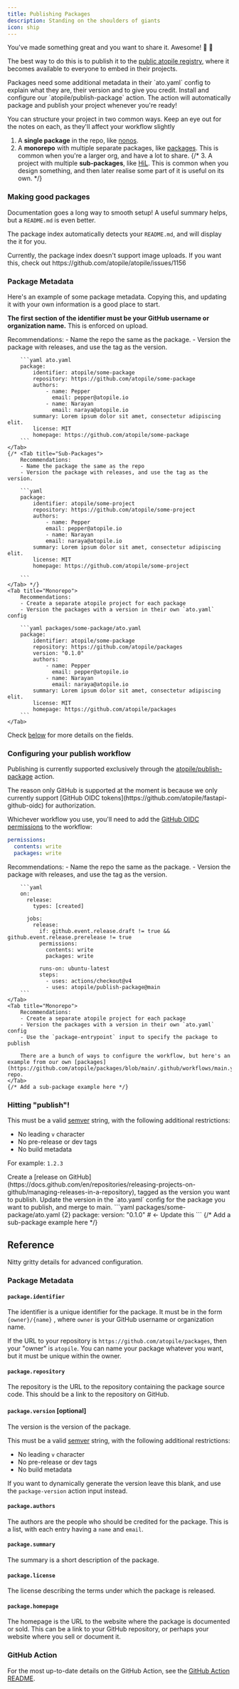 ```yaml
---
title: Publishing Packages
description: Standing on the shoulders of giants
icon: ship
---
```


You've made something great and you want to share it. Awesome! 🥳 🙌

The best way to do this is to publish it to the [public atopile registry](https://packages.atopile.io), where it becomes available to everyone to embed in their projects.

<Steps>
    <Step title="Add package metadata">
        Packages need some additional metadata in their `ato.yaml` config to explain what they are, their version and to give you credit.
    </Step>
    <Step title="Setup GitHub Action">
        Install and configure our `atopile/publish-package` action.
    </Step>
    <Step title="Publish">
        The action will automatically package and publish your project whenever you're ready!
    </Step>
</Steps>


You can structure your project in two common ways. Keep an eye out for the notes on each, as they'll affect your workflow slightly
1. A **single package** in the repo, like [nonos](https://github.com/atopile/nonos).
2. A **monorepo** with multiple separate packages, like [packages](https://github.com/atopile/packages). This is common when you're a larger org, and have a lot to share.
{/* 3. A project with multiple **sub-packages**, like [HiL](https://github.com/atopile/hil). This is common when you design something, and then later realise some part of it is useful on its own. */}


### Making good packages

Documentation goes a long way to smooth setup! A useful summary helps, but a `README.md` is even better.

The package index automatically detects your `README.md`, and will display the it for you.

<Tip>
    Currently, the package index doesn't support image uploads. If you want this, check out https://github.com/atopile/atopile/issues/1156
</Tip>

### Package Metadata

Here's an example of some package metadata. Copying this, and updating it with your own information is a good place to start.

**The first section of the identifier must be your GitHub username or organization name.** This is enforced on upload.

<Tabs>
    <Tab title="Single Package">
        Recommendations:
        - Name the repo the same as the package.
        - Version the package with releases, and use the tag as the version.

        ```yaml ato.yaml
        package:
            identifier: atopile/some-package
            repository: https://github.com/atopile/some-package
            authors:
                - name: Pepper
                  email: pepper@atopile.io
                - name: Narayan
                  email: naraya@atopile.io
            summary: Lorem ipsum dolor sit amet, consectetur adipiscing elit.
            license: MIT
            homepage: https://github.com/atopile/some-package
        ```
    </Tab>
    {/* <Tab title="Sub-Packages">
        Recommendations:
        - Name the package the same as the repo
        - Version the package with releases, and use the tag as the version.

        ```yaml
        package:
            identifier: atopile/some-project
            repository: https://github.com/atopile/some-project
            authors:
                - name: Pepper
                email: pepper@atopile.io
                - name: Narayan
                email: naraya@atopile.io
            summary: Lorem ipsum dolor sit amet, consectetur adipiscing elit.
            license: MIT
            homepage: https://github.com/atopile/some-project

        ```
    </Tab> */}
    <Tab title="Monorepo">
        Recommendations:
        - Create a separate atopile project for each package
        - Version the packages with a version in their own `ato.yaml` config

        ```yaml packages/some-package/ato.yaml
        package:
            identifier: atopile/some-package
            repository: https://github.com/atopile/packages
            version: "0.1.0"
            authors:
                - name: Pepper
                  email: pepper@atopile.io
                - name: Narayan
                  email: naraya@atopile.io
            summary: Lorem ipsum dolor sit amet, consectetur adipiscing elit.
            license: MIT
            homepage: https://github.com/atopile/packages
        ```
    </Tab>
</Tabs>

Check [below](#package-metadata) for more details on the fields.


### Configuring your publish workflow

Publishing is currently supported exclusively through the [atopile/publish-package](https://github.com/atopile/publish-package) action.

<Info>
    The reason only GitHub is supported at the moment is because we only currently support [GitHub OIDC tokens](https://github.com/atopile/fastapi-github-oidc) for authorization.
</Info>


Whichever workflow you use, you'll need to add the [GitHub OIDC permissions](https://docs.github.com/en/actions/security-for-github-actions/security-hardening-your-deployments/about-security-hardening-with-openid-connect) to the workflow:

```yaml
permissions:
  contents: write
  packages: write
```


<Tabs>
    <Tab title="Single Package">
        Recommendations:
        - Name the repo the same as the package.
        - Version the package with releases, and use the tag as the version.

        ```yaml
        on:
          release:
            types: [created]

          jobs:
            release:
              if: github.event.release.draft != true && github.event.release.prerelease != true
              permissions:
                contents: write
                packages: write

              runs-on: ubuntu-latest
              steps:
                - uses: actions/checkout@v4
                - uses: atopile/publish-package@main
        ```
    </Tab>
    <Tab title="Monorepo">
        Recommendations:
        - Create a separate atopile project for each package
        - Version the packages with a version in their own `ato.yaml` config
        - Use the `package-entrypoint` input to specify the package to publish

        There are a bunch of ways to configure the workflow, but here's an example from our own [packages](https://github.com/atopile/packages/blob/main/.github/workflows/main.yml) repo.
    </Tab>
    {/* Add a sub-package example here */}
</Tabs>


### Hitting "publish"!

This must be a valid [semver](https://semver.org/) string, with the following additional restrictions:
- No leading `v` character
- No pre-release or dev tags
- No build metadata

For example: `1.2.3`

<Tabs>
    <Tab title="Single Package">
        Create a [release on GitHub](https://docs.github.com/en/repositories/releasing-projects-on-github/managing-releases-in-a-repository), tagged as the version you want to publish.
    </Tab>
    <Tab title="Monorepo">
        Update the version in the `ato.yaml` config for the package you want to publish, and merge to main.
        ```yaml packages/some-package/ato.yaml {2}
        package:
            version: "0.1.0"  # <- Update this
        ```
    </Tab>
    {/* Add a sub-package example here */}
</Tabs>

## Reference

Nitty gritty details for advanced configuration.

### Package Metadata

#### `package.identifier`

The identifier is a unique identifier for the package. It must be in the form `{owner}/{name}`
, where `owner` is your GitHub username or organization name.

If the URL to your repository is `https://github.com/atopile/packages`, then your "owner" is `atopile`.
You can name your package whatever you want, but it must be unique within the owner.

#### `package.repository`

The repository is the URL to the repository containing the package source code. This should be a link to the repository on GitHub.

#### `package.version` [optional]

The version is the version of the package.

This must be a valid [semver](https://semver.org/) string, with the following additional restrictions:
- No leading `v` character
- No pre-release or dev tags
- No build metadata

If you want to dynamically generate the version leave this blank, and use the `package-version` action input instead.

#### `package.authors`

The authors are the people who should be credited for the package.
This is a list, with each entry having a `name` and `email`.

#### `package.summary`

The summary is a short description of the package.

#### `package.license`

The license describing the terms under which the package is released.

#### `package.homepage`

The homepage is the URL to the website where the package is documented or sold.
This can be a link to your GitHub repository, or perhaps your website where you sell or document it.


### GitHub Action

For the most up-to-date details on the GitHub Action, see the [GitHub Action README](https://github.com/atopile/publish-package).

